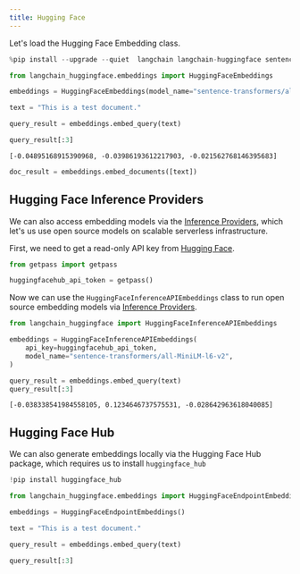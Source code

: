 ```yaml
---
title: Hugging Face
---
```


Let's load the Hugging Face Embedding class.


```python
%pip install --upgrade --quiet  langchain langchain-huggingface sentence_transformers
```


```python
from langchain_huggingface.embeddings import HuggingFaceEmbeddings
```


```python
embeddings = HuggingFaceEmbeddings(model_name="sentence-transformers/all-mpnet-base-v2")
```


```python
text = "This is a test document."
```


```python
query_result = embeddings.embed_query(text)
```


```python
query_result[:3]
```



```output
[-0.04895168915390968, -0.03986193612217903, -0.021562768146395683]
```



```python
doc_result = embeddings.embed_documents([text])
```

## Hugging Face Inference Providers

We can also access embedding models via the [Inference Providers](https://huggingface.co/docs/inference-providers), which let's us use open source models on scalable serverless infrastructure.

First, we need to get a read-only API key from [Hugging Face](https://huggingface.co/settings/tokens).



```python
from getpass import getpass

huggingfacehub_api_token = getpass()
```

Now we can use the `HuggingFaceInferenceAPIEmbeddings` class to run open source embedding models via [Inference Providers](https://huggingface.co/docs/inference-providers).


```python
from langchain_huggingface import HuggingFaceInferenceAPIEmbeddings

embeddings = HuggingFaceInferenceAPIEmbeddings(
    api_key=huggingfacehub_api_token,
    model_name="sentence-transformers/all-MiniLM-l6-v2",
)

query_result = embeddings.embed_query(text)
query_result[:3]
```



```output
[-0.038338541984558105, 0.1234646737575531, -0.028642963618040085]
```


## Hugging Face Hub
We can also generate embeddings locally via the Hugging Face Hub package, which requires us to install ``huggingface_hub ``


```python
!pip install huggingface_hub
```


```python
from langchain_huggingface.embeddings import HuggingFaceEndpointEmbeddings
```


```python
embeddings = HuggingFaceEndpointEmbeddings()
```


```python
text = "This is a test document."
```


```python
query_result = embeddings.embed_query(text)
```


```python
query_result[:3]
```
